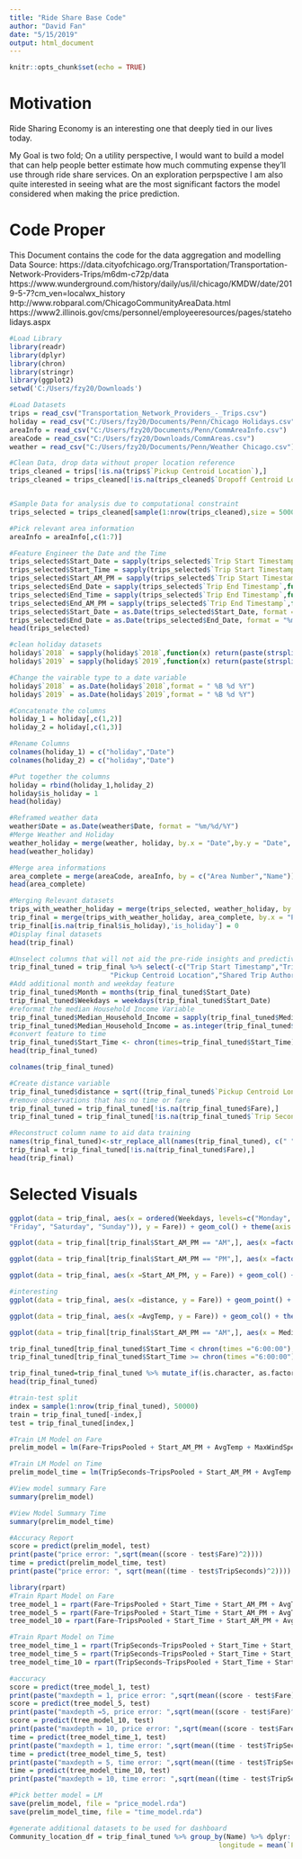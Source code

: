 ---
title: "Ride Share Base Code"
author: "David Fan"
date: "5/15/2019"
output: html_document
---

```{r setup, include=FALSE}
knitr::opts_chunk$set(echo = TRUE)
```

# Motivation

Ride Sharing Economy is an interesting one that deeply tied in our lives today.

My Goal is two fold; On a utility perspective, I would want to build a model that can help people better estimate how much commuting expense they'll use through ride share services. On an exploration perpspective I am also quite interested in seeing what are the most significant factors the model considered when making the price prediction.

# Code Proper

This Document contains the code for the data aggregation and modelling
Data Source:
https://data.cityofchicago.org/Transportation/Transportation-Network-Providers-Trips/m6dm-c72p/data
https://www.wunderground.com/history/daily/us/il/chicago/KMDW/date/2019-5-7?cm_ven=localwx_history
http://www.robparal.com/ChicagoCommunityAreaData.html
https://www2.illinois.gov/cms/personnel/employeeresources/pages/stateholidays.aspx

```{r results='hide', message=FALSE, warning=FALSE}
#Load Library
library(readr)
library(dplyr)
library(chron)
library(stringr)
library(ggplot2)
setwd('C:/Users/fzy20/Downloads')

#Load Datasets
trips = read_csv("Transportation_Network_Providers_-_Trips.csv")
holiday = read_csv("C:/Users/fzy20/Documents/Penn/Chicago Holidays.csv")
areaInfo = read_csv("C:/Users/fzy20/Documents/Penn/CommAreaInfo.csv")
areaCode = read_csv("C:/Users/fzy20/Downloads/CommAreas.csv")
weather = read_csv("C:/Users/fzy20/Documents/Penn/Weather Chicago.csv")

#Clean Data, drop data without proper location reference
trips_cleaned = trips[!is.na(trips$`Pickup Centroid Location`),]
trips_cleaned = trips_cleaned[!is.na(trips_cleaned$`Dropoff Centroid Location`),]


#Sample Data for analysis due to computational constraint
trips_selected = trips_cleaned[sample(1:nrow(trips_cleaned),size = 500000),]

#Pick relevant area information
areaInfo = areaInfo[,c(1:7)]

#Feature Engineer the Date and the Time
trips_selected$Start_Date = sapply(trips_selected$`Trip Start Timestamp`,function(x) return(strsplit(x, " ")[[1]][1]))
trips_selected$Start_Time = sapply(trips_selected$`Trip Start Timestamp`,function(x) return(strsplit(x, " ")[[1]][2]))
trips_selected$Start_AM_PM = sapply(trips_selected$`Trip Start Timestamp`,function(x) return(strsplit(x, " ")[[1]][3]))
trips_selected$End_Date = sapply(trips_selected$`Trip End Timestamp`,function(x) return(strsplit(x, " ")[[1]][1]))
trips_selected$End_Time = sapply(trips_selected$`Trip End Timestamp`,function(x) return(strsplit(x, " ")[[1]][2]))
trips_selected$End_AM_PM = sapply(trips_selected$`Trip End Timestamp`,function(x) return(strsplit(x, " ")[[1]][3]))
trips_selected$Start_Date = as.Date(trips_selected$Start_Date, format = "%m/%d/%Y")
trips_selected$End_Date = as.Date(trips_selected$End_Date, format = "%m/%d/%Y")
head(trips_selected)
```

```{r message=FALSE}
#clean holiday datasets
holiday$`2018` = sapply(holiday$`2018`,function(x) return(paste(strsplit(x, ",")[[1]][2]," 2018")))
holiday$`2019` = sapply(holiday$`2019`,function(x) return(paste(strsplit(x, ",")[[1]][2]," 2019")))

#Change the vairable type to a date variable
holiday$`2018` = as.Date(holiday$`2018`,format = " %B %d %Y")
holiday$`2019` = as.Date(holiday$`2019`,format = " %B %d %Y")

#Concatenate the columns
holiday_1 = holiday[,c(1,2)]
holiday_2 = holiday[,c(1,3)]

#Rename Columns
colnames(holiday_1) = c("holiday","Date")
colnames(holiday_2) = c("holiday","Date")

#Put together the columns
holiday = rbind(holiday_1,holiday_2)
holiday$is_holiday = 1
head(holiday)
```

```{r}
#Reframed weather data
weather$Date = as.Date(weather$Date, format = "%m/%d/%Y")
#Merge Weather and Holiday
weather_holiday = merge(weather, holiday, by.x = "Date",by.y = "Date", all.x = TRUE)
head(weather_holiday)
```

```{r}
#Merge area informations
area_complete = merge(areaCode, areaInfo, by = c("Area Number","Name"))
head(area_complete)
```

```{r}
#Merging Relevant datasets
trips_with_weather_holiday = merge(trips_selected, weather_holiday, by.x = 'Start_Date', by.y = 'Date', all.x = TRUE)
trip_final = merge(trips_with_weather_holiday, area_complete, by.x = "Pickup Community Area", by.y = "Area Number")
trip_final[is.na(trip_final$is_holiday),'is_holiday'] = 0
#Display final datasets
head(trip_final)
```

```{r}
#Unselect columns that will not aid the pre-ride insights and predictive model
trip_final_tuned = trip_final %>% select(-c("Trip Start Timestamp","Trip End Timestamp","Dropoff Centroid Location",
                         "Pickup Centroid Location","Shared Trip Authorized","Trip ID", "Pickup Census Tract", "Dropoff Census Tract"))
#Add additional month and weekday feature
trip_final_tuned$Month = months(trip_final_tuned$Start_Date)
trip_final_tuned$Weekdays = weekdays(trip_final_tuned$Start_Date)
#reformat the median Household Income Variable
trip_final_tuned$Median_Household_Income = sapply(trip_final_tuned$Median_Household_Income, function(x) gsub("\\$|,","",x))
trip_final_tuned$Median_Household_Income = as.integer(trip_final_tuned$Median_Household_Income)
#convert feature to time
trip_final_tuned$Start_Time <- chron(times=trip_final_tuned$Start_Time)
head(trip_final_tuned)
```

```{r}
colnames(trip_final_tuned)
```

```{r}
#Create distance variable
trip_final_tuned$distance = sqrt((trip_final_tuned$`Pickup Centroid Longitude`- trip_final_tuned$`Dropoff Centroid Longitude`)^2 + (trip_final_tuned$`Pickup Centroid Latitude`- trip_final_tuned$`Dropoff Centroid Latitude`)^2)
#remove observations that has no time or fare
trip_final_tuned = trip_final_tuned[!is.na(trip_final_tuned$Fare),]
trip_final_tuned = trip_final_tuned[!is.na(trip_final_tuned$`Trip Seconds`),]

#Reconstruct column name to aid data training
names(trip_final_tuned)<-str_replace_all(names(trip_final_tuned), c(" " = "" , "," = "","-" = "_" ))
trip_final = trip_final_tuned[!is.na(trip_final_tuned$Fare),]
head(trip_final)
```
# Selected Visuals
```{r message = FALSE}
ggplot(data = trip_final, aes(x = ordered(Weekdays, levels=c("Monday", "Tuesday", "Wednesday", "Thursday", 
"Friday", "Saturday", "Sunday")), y = Fare)) + geom_col() + theme(axis.text.x = element_text(angle = 90, hjust = 1))
```


```{r message = FALSE}
ggplot(data = trip_final[trip_final$Start_AM_PM == "AM",], aes(x =factor(Start_Time), y = Fare)) + geom_col() + theme(axis.text.x = element_text(angle = 90, hjust = 1))
```
```{r}
ggplot(data = trip_final[trip_final$Start_AM_PM == "PM",], aes(x =factor(Start_Time), y = Fare)) + geom_col() + theme(axis.text.x = element_text(angle = 90, hjust = 1))
```

```{r}
ggplot(data = trip_final, aes(x =Start_AM_PM, y = Fare)) + geom_col() + theme(axis.text.x = element_text(angle = 90, hjust = 1))
```
```{r}
#interesting
ggplot(data = trip_final, aes(x =distance, y = Fare)) + geom_point() + theme(axis.text.x = element_text(angle = 90, hjust = 1)) + geom_smooth(method = "lm")
```
```{r}
ggplot(data = trip_final, aes(x =AvgTemp, y = Fare)) + geom_col() + theme(axis.text.x = element_text(angle = 90, hjust = 1))
```


```{r}
ggplot(data = trip_final[trip_final$Start_AM_PM == "AM",], aes(x = Median_Household_Income, y = Fare)) + geom_point() + theme(axis.text.x = element_text(angle = 90, hjust = 1))+ geom_smooth(method = "lm")
```

```{r}
trip_final_tuned[trip_final_tuned$Start_Time < chron(times ="6:00:00"),"Start_AM_PM"] = sapply(trip_final_tuned[trip_final_tuned$Start_Time < chron(times ="6:00:00"),"Start_AM_PM"], function(x) paste(x,"early")) 
trip_final_tuned[trip_final_tuned$Start_Time >= chron(times ="6:00:00"),"Start_AM_PM"] = sapply(trip_final_tuned[trip_final_tuned$Start_Time >= chron(times ="6:00:00"),"Start_AM_PM"], function(x) paste(x,"late")) 
```

```{r}
trip_final_tuned=trip_final_tuned %>% mutate_if(is.character, as.factor)
head(trip_final_tuned)
```

```{r}
#train-test split
index = sample(1:nrow(trip_final_tuned), 50000)
train = trip_final_tuned[-index,]
test = trip_final_tuned[index,]
```

```{r}
#Train LM Model on Fare
prelim_model = lm(Fare~TripsPooled + Start_AM_PM + AvgTemp + MaxWindSpeed + MaxHumidity + AvgPrecipation + is_holiday + Population + Median_Household_Income + Pop_Below_Poverty + Owner_Occupied + Renter_Occupied_House + distance + Weekdays, data = train)
```

```{r}
#Train LM Model on Time
prelim_model_time = lm(TripSeconds~TripsPooled + Start_AM_PM + AvgTemp + MaxWindSpeed + MaxHumidity + AvgPrecipation + is_holiday + Population + Median_Household_Income + Pop_Below_Poverty + Owner_Occupied + Renter_Occupied_House + distance + Weekdays, data = train)
```


```{r}
#View model summary Fare
summary(prelim_model)
```

```{r}
#View Model Summary Time
summary(prelim_model_time)
```

```{r}
#Accuracy Report
score = predict(prelim_model, test)
print(paste("price error: ",sqrt(mean((score - test$Fare)^2))))
time = predict(prelim_model_time, test)
print(paste("price error: ", sqrt(mean((time - test$TripSeconds)^2))))
```

```{r}
library(rpart)
#Train Rpart Model on Fare
tree_model_1 = rpart(Fare~TripsPooled + Start_Time + Start_AM_PM + AvgTemp + MaxWindSpeed + MaxHumidity + AvgPrecipation + is_holiday + Population + Median_Household_Income + Pop_Below_Poverty + Owner_Occupied + Renter_Occupied_House + distance + Weekdays + Month, data = train,control =list(maxdepth = 1))
tree_model_5 = rpart(Fare~TripsPooled + Start_Time + Start_AM_PM + AvgTemp + MaxWindSpeed + MaxHumidity + AvgPrecipation + is_holiday + Population + Median_Household_Income + Pop_Below_Poverty + Owner_Occupied + Renter_Occupied_House + distance + Weekdays + Month, data = train,control =list(maxdepth = 5))
tree_model_10 = rpart(Fare~TripsPooled + Start_Time + Start_AM_PM + AvgTemp + MaxWindSpeed + MaxHumidity + AvgPrecipation + is_holiday + Population + Median_Household_Income + Pop_Below_Poverty + Owner_Occupied + Renter_Occupied_House + distance + Weekdays + Month, data = train,control =list(maxdepth = 10))
```

```{r}
#Train Rpart Model on Time
tree_model_time_1 = rpart(TripSeconds~TripsPooled + Start_Time + Start_AM_PM + AvgTemp + MaxWindSpeed + MaxHumidity + AvgPrecipation + is_holiday + Population + Median_Household_Income + Pop_Below_Poverty + Owner_Occupied + Renter_Occupied_House + distance + Weekdays + Month, data = train,control =list(maxdepth = 1))
tree_model_time_5 = rpart(TripSeconds~TripsPooled + Start_Time + Start_AM_PM + AvgTemp + MaxWindSpeed + MaxHumidity + AvgPrecipation + is_holiday + Population + Median_Household_Income + Pop_Below_Poverty + Owner_Occupied + Renter_Occupied_House + distance + Weekdays + Month, data = train,control =list(maxdepth = 5))
tree_model_time_10 = rpart(TripSeconds~TripsPooled + Start_Time + Start_AM_PM + AvgTemp + MaxWindSpeed + MaxHumidity + AvgPrecipation + is_holiday + Population + Median_Household_Income + Pop_Below_Poverty + Owner_Occupied + Renter_Occupied_House + distance + Weekdays + Month, data = train,control =list(maxdepth = 10))
```

```{r}
#accuracy
score = predict(tree_model_1, test)
print(paste("maxdepth = 1, price error: ",sqrt(mean((score - test$Fare)^2))))
score = predict(tree_model_5, test)
print(paste("maxdepth =5, price error: ",sqrt(mean((score - test$Fare)^2))))
score = predict(tree_model_10, test)
print(paste("maxdepth = 10, price error: ",sqrt(mean((score - test$Fare)^2))))
time = predict(tree_model_time_1, test)
print(paste("maxdepth = 1, time error: ",sqrt(mean((time - test$TripSeconds)^2))))
time = predict(tree_model_time_5, test)
print(paste("maxdepth = 5, time error: ",sqrt(mean((time - test$TripSeconds)^2))))
time = predict(tree_model_time_10, test)
print(paste("maxdepth = 10, time error: ",sqrt(mean((time - test$TripSeconds)^2))))
```

```{r}
#Pick better model = LM
save(prelim_model, file = "price_model.rda")
save(prelim_model_time, file = "time_model.rda")
```

```{r}
#generate additional datasets to be used for dashboard
Community_location_df = trip_final_tuned %>% group_by(Name) %>% dplyr::summarize(Area_num = mean(`PickupCommunityArea`),latitude = mean(`PickupCentroidLatitude`),
                                                    longitude = mean(`PickupCentroidLongitude`))
```

